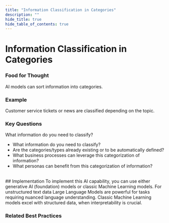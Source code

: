 ```yaml
---
title: "Information Classification in Categories"
description: ""
hide_title: true
hide_table_of_contents: true
---
```



<PageViewTracker featureName="AI_CAPABILITY_INFORMATION_CLASSIFICATION_IN_CATEGORIES" />

<div className="hero-header">
  <h1>Information Classification in Categories</h1>
</div>

### Food for Thought

AI models can sort information into categories.

### Example

Customer service tickets or news are classified depending on the topic.

### Key Questions

What information do you need to classify?

- What information do you need to classify? 
- Are the categories/types already existing or to be automatically defined?
- What business processes can leverage this categorization of information?
- What personas can benefit from this categorization of information?

<br />

<div className="section-with-background blue">
  ## Implementation
  To implement this AI capability, you can use either generative AI (foundation) models or classic Machine Learning models. For unstructured text data Large Language Models are powerful for tasks requiring nuanced language understanding. Classic Machine Learning models excel with structured data, when interpretability is crucial. 

### Related Best Practices

<ul className="button-grid">
  <IconLinkButton href="/docs/technical-view/generative-ai/plain/" text="Plain (Foundational Model Access)" />
</ul>

</div>

